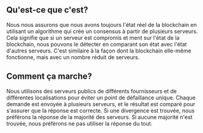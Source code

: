 ## Qu'est-ce que c'est?

<div className="h-2"/>

Nous nous assurons que nous avons toujours l'état réel de la blockchain en utilisant un algorithme qui crée un consensus à partir de plusieurs serveurs. Cela signifie que si un serveur est compromis et ment sur l'état de la blockchain, nous pouvons le détecter en comparant son état avec l'état d'autres serveurs. C'est similaire à la façon dont la blockchain elle-même fonctionne, mais avec un nombre réduit de serveurs.

<div className="h-4"/>

## Comment ça marche?

<div className="h-2"/>

Nous utilisons des serveurs publics de différents fournisseurs et de différentes localisations pour éviter un point de défaillance unique. Chaque demande est envoyée à plusieurs serveurs, et le résultat est comparé pour s'assurer que la réponse est correcte. Si une divergence est trouvée, nous préférons la réponse de la majorité des serveurs. Si aucune majorité n'est trouvée, nous préférons ne pas utiliser la réponse du tout.

